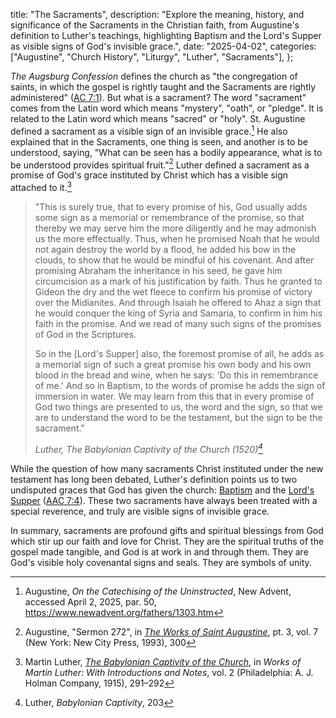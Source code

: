   title: "The Sacraments",
  description: "Explore the meaning, history, and significance of the Sacraments in the Christian faith, from Augustine's definition to Luther's teachings, highlighting Baptism and the Lord's Supper as visible signs of God's invisible grace.",
  date: "2025-04-02",
  categories: ["Augustine", "Church History", "Liturgy", "Luther", "Sacraments"],
};

*The Augsburg Confession* defines the church as "the congregation of saints, in which the gospel is rightly taught and the Sacraments are rightly administered" ([AC 7:1](https://bookofconcord.org/augsburg-confession/of-the-church/)). But what is a sacrament? The word "sacrament" comes from the Latin word *<Definition lang="latin" anchor="sacramentum" text="sacramentum" />* which means "mystery", "oath", or "pledge". It is related to the Latin word *<Definition lang="latin" anchor="sacer" text="sacer" />* which means "sacred" or "holy". St. Augustine defined a sacrament as a visible sign of an invisible grace.[^1] He also explained that in the Sacraments, one thing is seen, and another is to be understood, saying, "What can be seen has a bodily appearance, what is to be understood provides spiritual fruit."[^2] Luther defined a sacrament as a promise of God's grace instituted by Christ which has a visible sign attached to it.[^3]

> "This is surely true, that to every promise of his, God usually adds some sign as a memorial or remembrance of the promise, so that thereby we may serve him the more diligently and he may admonish us the more effectually. Thus, when he promised Noah that he would not again destroy the world by a flood, he added his bow in the clouds, to show that he would be mindful of his covenant. And after promising Abraham the inheritance in his seed, he gave him circumcision as a mark of his justification by faith. Thus he granted to Gideon the dry and the wet fleece to confirm his promise of victory over the Midianites. And through Isaiah he offered to Ahaz a sign that he would conquer the king of Syria and Samaria, to confirm in him his faith in the promise. And we read of many such signs of the promises of God in the Scriptures.
>
> So in the [Lord's Supper] also, the foremost promise of all, he adds as a memorial sign of such a great promise his own body and his own blood in the bread and wine, when he says: 'Do this in remembrance of me.' And so in Baptism, to the words of promise he adds the sign of immersion in water. We may learn from this that in every promise of God two things are presented to us, the word and the sign, so that we are to understand the word to be the testament, but the sign to be the sacrament."
>
> <cite>Luther, *The Babylonian Captivity of the Church* (1520)[^4]</cite>

While the question of how many sacraments Christ instituted under the new testament has long been debated, Luther's definition points us to two undisputed graces that God has given the church: [Baptism](/meditations/baptism) and the [Lord's Supper](/meditations/the-lords-supper) ([AAC 7:4](https://bookofconcord.org/defense/of-the-number-and-use-of-sacraments/#ap-xiii-0004)). These two sacraments have always been treated with a special reverence, and truly are visible signs of invisible grace.

In summary, sacraments are profound gifts and spiritual blessings from God which stir up our faith and love for Christ. They are the spiritual truths of the gospel made tangible, and God is at work in and through them. They are God's visible holy covenantal signs and seals. They are symbols of unity.

[^1]: Augustine, *On the Catechising of the Uninstructed*, New Advent, accessed April 2, 2025, par. 50, https://www.newadvent.org/fathers/1303.htm

[^2]: Augustine, "Sermon 272", in *[The Works of Saint Augustine](https://wesleyscholar.com/wp-content/uploads/2019/04/Augustine-Sermons-230-272.pdf)*, pt. 3, vol. 7 (New York: New City Press, 1993), 300

[^3]: Martin Luther, [*The Babylonian Captivity of the Church*](https://www.onthewing.org/user/Luther%20-%20Babylonian%20Captivity.pdf), in *Works of Martin Luther: With Introductions and Notes*, vol. 2 (Philadelphia: A. J. Holman Company, 1915), 291–292

[^4]: Luther, *Babylonian Captivity*, 203
